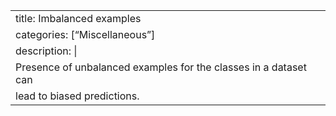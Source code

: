 ---
title: Imbalanced examples
categories: ["Miscellaneous"]
description: |
  Presence of unbalanced examples for the classes in a dataset can
  lead to biased predictions.
---